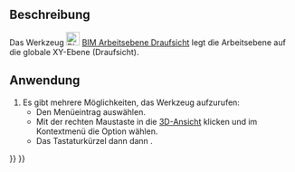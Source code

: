 <languages/>

{{Docnav/de
|[[BIM_Shape2DView/de|Shape2DView]]
|[[BIM_SetWPFront/de|Arbeitsebene Vorderansicht]]
|[[BIM_Workbench/de|BIM]]
|IconL=BIM_Shape2DView.svg
|IconR=BIM_SetWPFront.svg
|IconC=Workbench_BIM.svg
}}

{{GuiCommand/de
|Name=BIM Arbeitsebene Draufsicht
|MenuLocation=Einrasten → Arbeitsebene Draufsicht
|Workbenches=[[BIM_Workbench|BIM]]
|Shortcut={{KEY|W}} {{KEY|P}} {{KEY|2}}.
|Version=1.0
|SeeAlso=[[BIM_SetWPFront/de|BIM Arbeitsebene Vorderansicht]], [[BIM_SetWPSide/de|BIM Arbeitsebene Seitenansicht]], [[Draft_SelectPlane/de|Draft Ebene Auswählen]]
}}

<span id="Description"></span>
==Beschreibung==

Das Werkzeug [[Image:BIM_SetWPTop.svg|24px]] [[BIM_SetWPTop/de|BIM Arbeitsebene Draufsicht]] legt die Arbeitsebene auf die globale XY-Ebene (Draufsicht).

<span id="Usage"></span>
==Anwendung==

# Es gibt mehrere Möglichkeiten, das Werkzeug aufzurufen:
#* Den Menüeintrag {{MenuCommand|Einrasten → [[Image:BIM_SetWPTop.svg|16px]] Arbeitsebene Draufsicht}} auswählen.
#* Mit der rechten Maustaste in die [[3D_view/de|3D-Ansicht]] klicken und im Kontextmenü die Option {{MenuCommand|Einrasten → [[Image:BIM_SetWPTop.svg|16px]] Arbeitsebene Draufsicht}} wählen.
#* Das Tastaturkürzel {{KEY|W}} dann {{KEY|P}} dann {{KEY|2}}.


{{Docnav/de
|[[BIM_Shape2DView/de|Shape2DView]]
|[[BIM_SetWPFront/de|Arbeitsebene Vorderansicht]]
|[[BIM_Workbench/de|BIM]]
|IconL=BIM_Shape2DView.svg
|IconR=BIM_SetWPFront.svg
|IconC=Workbench_BIM.svg
}}

{{BIM_Tools_navi{{#translation:}}}}
{{Userdocnavi{{#translation:}}}}